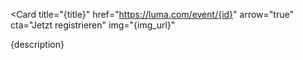 <Card
  title="{title}"
  href="https://luma.com/event/{id}"
  arrow="true"
  cta="Jetzt registrieren"
  img="{img_url}"
>
  {description}
</Card>
